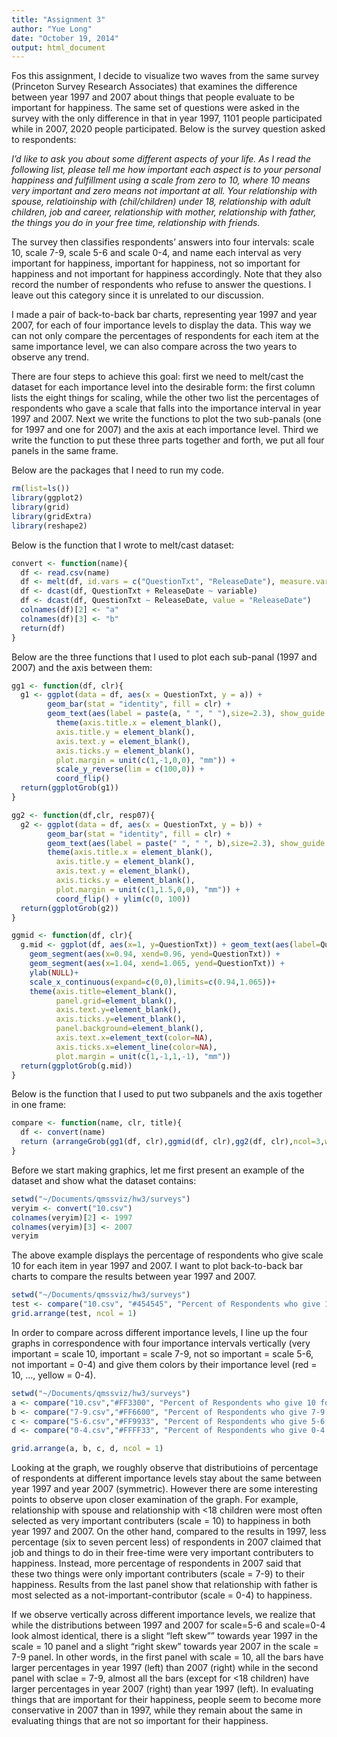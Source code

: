 ```yaml
---
title: "Assignment 3"
author: "Yue Long"
date: "October 19, 2014"
output: html_document
---
```

Fos this assignment, I decide to visualize two waves from the same survey (Princeton Survey Research Associates) that examines the difference between year 1997 and 2007 about things that people evaluate to be important for happiness. The same set of questions were asked in the survey with the only difference in that in year 1997, 1101 people participated while in 2007, 2020 people participated. Below is the survey question asked to respondents:

*I'd like to ask you about some different aspects of your life. As I read the following list, please tell me how important each aspect is to your personal happiness and fulfillment using a scale from zero to 10, where 10 means very important and zero means not important at all. Your relationship with spouse, relatioinship with (chil/children) under 18, relationship with adult children, job and career, relationship with mother, relationship with father, the things you do in your free time, relationship with friends.*

The survey then classifies respondents' answers into four intervals: scale 10, scale 7-9, scale 5-6 and scale 0-4, and name each interval as very important for happiness, important for happiness, not so important for happiness and not important for happiness accordingly. Note that they also record the number of respondents who refuse to answer the questions. I leave out this category since it is unrelated to our discussion.

I made a pair of back-to-back bar charts, representing year 1997 and year 2007, for each of four importance levels to display the data. This way we can not only compare the percentages of respondents for each item at the same importance level, we can also compare across the two years to observe any trend.

There are four steps to achieve this goal: first we need to melt/cast the dataset for each importance level into the desirable form: the first column lists the eight things for scaling, while the other two list the percentages of respondents who gave a scale that falls into the importance interval in year 1997 and 2007. Next we write the functions to plot the two sub-panals (one for 1997 and one for 2007) and the axis at each importance level. Third we write the function to put these three parts together and forth, we put all four panels in the same frame.

Below are the packages that I need to run my code.
```r
rm(list=ls())
library(ggplot2)
library(grid)
library(gridExtra)
library(reshape2)
```

Below is the function that I wrote to melt/cast dataset:

```r
convert <- function(name){
  df <- read.csv(name)
  df <- melt(df, id.vars = c("QuestionTxt", "ReleaseDate"), measure.vars = "RespPct")
  df <- dcast(df, QuestionTxt + ReleaseDate ~ variable)
  df <- dcast(df, QuestionTxt ~ ReleaseDate, value = "ReleaseDate")
  colnames(df)[2] <- "a"
  colnames(df)[3] <- "b" 
  return(df)
}
```

Below are the three functions that I used to plot each sub-panal (1997 and 2007) and the axis between them:
```r
gg1 <- function(df, clr){ 
  g1 <- ggplot(data = df, aes(x = QuestionTxt, y = a)) +
        geom_bar(stat = "identity", fill = clr) + 
        geom_text(aes(label = paste(a, " ", " "),size=2.3), show_guide = FALSE)+
          theme(axis.title.x = element_blank(),
          axis.title.y = element_blank(), 
          axis.text.y = element_blank(), 
          axis.ticks.y = element_blank(),
          plot.margin = unit(c(1,-1,0,0), "mm")) +
          scale_y_reverse(lim = c(100,0)) + 
          coord_flip() 
  return(ggplotGrob(g1))
}

gg2 <- function(df,clr, resp07){
  g2 <- ggplot(data = df, aes(x = QuestionTxt, y = b)) +
        geom_bar(stat = "identity", fill = clr) + 
        geom_text(aes(label = paste(" ", " ", b),size=2.3), show_guide = FALSE)+
        theme(axis.title.x = element_blank(), 
          axis.title.y = element_blank(), 
          axis.text.y = element_blank(), 
          axis.ticks.y = element_blank(),
          plot.margin = unit(c(1,1.5,0,0), "mm")) +
          coord_flip() + ylim(c(0, 100))
  return(ggplotGrob(g2))
}

ggmid <- function(df, clr){
  g.mid <- ggplot(df, aes(x=1, y=QuestionTxt)) + geom_text(aes(label=QuestionTxt), size = 3) +
    geom_segment(aes(x=0.94, xend=0.96, yend=QuestionTxt)) +
    geom_segment(aes(x=1.04, xend=1.065, yend=QuestionTxt)) +
    ylab(NULL)+
    scale_x_continuous(expand=c(0,0),limits=c(0.94,1.065))+
    theme(axis.title=element_blank(),
          panel.grid=element_blank(),
          axis.text.y=element_blank(),
          axis.ticks.y=element_blank(),
          panel.background=element_blank(),
          axis.text.x=element_text(color=NA),
          axis.ticks.x=element_line(color=NA),
          plot.margin = unit(c(1,-1,1,-1), "mm"))
  return(ggplotGrob(g.mid))
}
```

Below is the function that I used to put two subpanels and the axis together in one frame:
```r
compare <- function(name, clr, title){
  df <- convert(name)
  return (arrangeGrob(gg1(df, clr),ggmid(df, clr),gg2(df, clr),ncol=3,widths=c(4/10,2/10,4/10), main = title))
}
```

Before we start making graphics, let me first present an example of the dataset and show what the dataset contains:

```r
setwd("~/Documents/qmssviz/hw3/surveys")
veryim <- convert("10.csv")
colnames(veryim)[2] <- 1997
colnames(veryim)[3] <- 2007
veryim
```


The above example displays the percentage of respondents who give scale 10 for each item in year 1997 and 2007. I want to plot back-to-back bar charts to compare the results between year 1997 and 2007.

```r
setwd("~/Documents/qmssviz/hw3/surveys")
test <- compare("10.csv", "#454545", "Percent of Respondents who give 10 for each category in 1997 (left) and 2007 (right)")
grid.arrange(test, ncol = 1)
```

In order to compare across different importance levels, I line up the four graphs in correspondence with four importance intervals vertically (very important = scale 10, important = scale 7-9, not so important = scale 5-6, not important = 0-4) and give them colors by their importance level (red = 10, ..., yellow = 0-4).

```r
setwd("~/Documents/qmssviz/hw3/surveys")
a <- compare("10.csv","#FF3300", "Percent of Respondents who give 10 for each category in 1997 (left) and 2007(right)")
b <- compare("7-9.csv","#FF6600", "Percent of Respondents who give 7-9 for each category in 1997 (left) and 2007(right)")
c <- compare("5-6.csv","#FF9933", "Percent of Respondents who give 5-6 for each category in 1997 (left) and 2007(right)")
d <- compare("0-4.csv","#FFFF33", "Percent of Respondents who give 0-4 for each category in 1997 (left) and 2007(right)")

grid.arrange(a, b, c, d, ncol = 1)
```

Looking at the graph, we roughly observe that distributioins of percentage of respondents at different importance levels stay about the same between year 1997 and year 2007 (symmetric). However there are some interesting points to observe upon closer examination of the graph. For example, relationship with spouse and relationship with <18 children were most often selected as very important contributers (scale = 10) to happiness in both year 1997 and 2007. On the other hand, compared to the results in 1997, less percentage (six to seven percent less) of respondents in 2007 claimed that job and things to do in their free-time were very important contributers to happiness. Instead, more percentage of respondents in 2007 said that these two things were only important contributers (scale = 7-9) to their happiness. Results from the last panel show that relationship with father is most selected as a not-important-contributor (scale = 0-4) to happiness.

If we observe vertically across different importance levels, we realize that while the distributions between 1997 and 2007 for scale=5-6 and scale=0-4 look almost identical, there is a slight "left skew"" towards year 1997 in the scale = 10 panel and a slight "right skew" towards year 2007 in the scale = 7-9 panel. In other words, in the first panel with scale = 10, all the bars have larger percentages in year 1997 (left) than 2007 (right) while in the second panel with sclae = 7-9, almost all the bars (except for <18 children) have larger percentages in year 2007 (right) than year 1997 (left). In evaluating things that are important for their happiness, people seem to become more conservative in 2007 than in 1997, while they remain about the same in evaluating things that are not so important for their happiness.   




